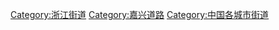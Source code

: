 [[Category:浙江街道|Category:浙江街道]]
[[Category:嘉兴道路|Category:嘉兴道路]]
[[Category:中国各城市街道|Category:中国各城市街道]]